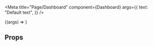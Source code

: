 
<Meta
  title="Page/Dashboard"
  component={Dashboard}
  args={{
    text: "Default text",
  }}
/>

<Title type="ALPHA">Dashboard</Title>

<Description of={Dashboard} />

<Canvas withSource="open">
  <Story name="Default">{(args) => <Dashboard {...args} />}</Story>
</Canvas>

## Props

<ArgsTable of={Dashboard} />
